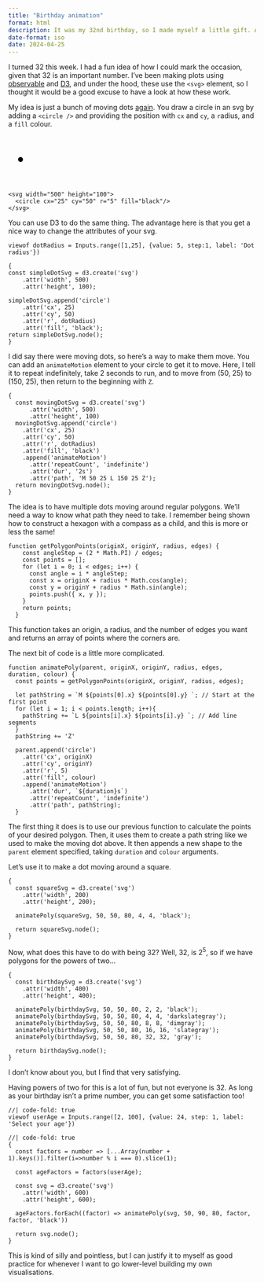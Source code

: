 ```yaml
---
title: "Birthday animation"
format: html
description: It was my 32nd birthday, so I made myself a little gift. At the bottom, there's a gift for you too!
date-format: iso
date: 2024-04-25
---
```

I turned 32 this week. I had a fun idea of how I could mark the occasion, given that 32 is an important number. I've been making plots using [observable](https://observablehq.com/) and [D3](https://d3js.org/), and under the hood, these use the `<svg>` element, so I thought it would be a good excuse to have a look at how these work.

My idea is just a bunch of moving dots [again](confocal_volume.qmd). You draw a circle in an svg by adding a `<circle />` and providing the position with `cx` and `cy`, a `r`adius, and a `fill` colour.

<svg width="500" height="100">
  <circle cx="25" cy="50" r="5" fill="black"/>
</svg>

```
<svg width="500" height="100">
  <circle cx="25" cy="50" r="5" fill="black"/>
</svg>
```

You can use D3 to do the same thing. The advantage here is that you get a nice way to change the attributes of your svg.
```ojs
viewof dotRadius = Inputs.range([1,25], {value: 5, step:1, label: 'Dot radius'})
```

```ojs
{
const simpleDotSvg = d3.create('svg')
    .attr('width', 500)
    .attr('height', 100);

simpleDotSvg.append('circle')
    .attr('cx', 25)
    .attr('cy', 50)
    .attr('r', dotRadius)
    .attr('fill', 'black');
return simpleDotSvg.node();
}
```

I did say there were moving dots, so here's a way to make them move. You can add an `animateMotion` element to your circle to get it to move. Here, I tell it to repeat indefinitely, take 2 seconds to run, and to move from (50, 25) to (150, 25), then return to the beginning with `Z`.

```ojs
{
  const movingDotSvg = d3.create('svg')
      .attr('width', 500)
      .attr('height', 100)
  movingDotSvg.append('circle')
    .attr('cx', 25)
    .attr('cy', 50)
    .attr('r', dotRadius)
    .attr('fill', 'black')
    .append('animateMotion')
      .attr('repeatCount', 'indefinite')
      .attr('dur', '2s')
      .attr('path', 'M 50 25 L 150 25 Z');
  return movingDotSvg.node();
}
```

The idea is to have multiple dots moving around regular polygons. We'll need a way to know what path they need to take. I remember being shown how to construct a hexagon with a compass as a child, and this is more or less the same!

```ojs
function getPolygonPoints(originX, originY, radius, edges) {
    const angleStep = (2 * Math.PI) / edges;
    const points = [];
    for (let i = 0; i < edges; i++) {
      const angle = i * angleStep;
      const x = originX + radius * Math.cos(angle);
      const y = originY + radius * Math.sin(angle);
      points.push({ x, y });
    }
    return points;
  }
```

This function takes an origin, a radius, and the number of edges you want and returns an array of points where the corners are.

The next bit of code is a little more complicated.

```ojs
function animatePoly(parent, originX, originY, radius, edges, duration, colour) {
  const points = getPolygonPoints(originX, originY, radius, edges);
    
  let pathString = `M ${points[0].x} ${points[0].y} `; // Start at the first point
  for (let i = 1; i < points.length; i++){
    pathString += `L ${points[i].x} ${points[i].y} `; // Add line segments
  }
  pathString += 'Z'
        
  parent.append('circle')
    .attr('cx', originX)
    .attr('cy', originY)
    .attr('r', 5)
    .attr('fill', colour)
    .append('animateMotion')
      .attr('dur', `${duration}s`)
      .attr('repeatCount', 'indefinite')
      .attr('path', pathString);
  }
```

The first thing it does is to use our previous function to calculate the points of your desired polygon. Then, it uses them to create a path string like we used to make the moving dot above. It then appends a new shape to the `parent` element specified, taking `duration` and `colour` arguments.

Let's use it to make a dot moving around a square.

```ojs
{
  const squareSvg = d3.create('svg')
    .attr('width', 200)
    .attr('height', 200);

  animatePoly(squareSvg, 50, 50, 80, 4, 4, 'black');

  return squareSvg.node();
}
```

Now, what does this have to do with being 32? Well, 32, is 2<sup>5</sup>, so if we have polygons for the powers of two...

```ojs
{
  const birthdaySvg = d3.create('svg')
    .attr('width', 400)
    .attr('height', 400);
  
  animatePoly(birthdaySvg, 50, 50, 80, 2, 2, 'black');
  animatePoly(birthdaySvg, 50, 50, 80, 4, 4, 'darkslategray');
  animatePoly(birthdaySvg, 50, 50, 80, 8, 8, 'dimgray');
  animatePoly(birthdaySvg, 50, 50, 80, 16, 16, 'slategray');
  animatePoly(birthdaySvg, 50, 50, 80, 32, 32, 'gray');

  return birthdaySvg.node();
}
```

I don't know about you, but I find that very satisfying.

Having powers of two for this is a lot of fun, but not everyone is 32. As long as your birthday isn't a prime number, you can get some satisfaction too!

```ojs
//| code-fold: true
viewof userAge = Inputs.range([2, 100], {value: 24, step: 1, label: 'Select your age'})
```

```ojs
//| code-fold: true
{
  const factors = number => [...Array(number + 1).keys()].filter(i=>number % i === 0).slice(1);
  
  const ageFactors = factors(userAge);

  const svg = d3.create('svg')
    .attr('width', 600)
    .attr('height', 600);
  
  ageFactors.forEach((factor) => animatePoly(svg, 50, 90, 80, factor, factor, 'black'))

  return svg.node();
}
```

This is kind of silly and pointless, but I can justify it to myself as good practice for whenever I want to go lower-level building my own visualisations.
